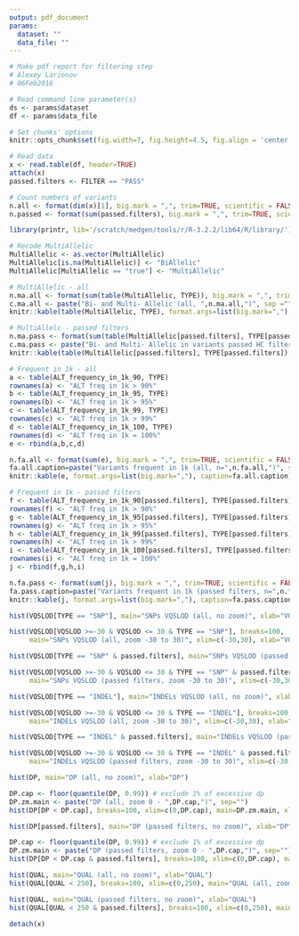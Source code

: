 ```yaml
---
output: pdf_document
params: 
  dataset: ""
  data_file: ""
---
```


```r

# Make pdf report for filtering step
# Alexey Larionov
# 06Feb2016

# Read command line parameter(s)
ds <- params$dataset
df <- params$data_file

# Set chunks' options
knitr::opts_chunk$set(fig.width=7, fig.height=4.5, fig.align = 'center', echo=FALSE)

# Read data
x <- read.table(df, header=TRUE)
attach(x)
passed.filters <- FILTER == "PASS"

# Count numbers of variants
n.all <- format(dim(x)[1], big.mark = ",", trim=TRUE, scientific = FALSE)
n.passed <- format(sum(passed.filters), big.mark = ",", trim=TRUE, scientific = FALSE)

```

\begin{center} 
\fontsize{18}{26}\selectfont 
\textbf{`r ds`\\} 
\fontsize{12}{20}\selectfont 
\textbf{Total number of variants: `r n.all`\\} 
\textbf{Number of variants passed filters: `r n.passed`\\}
\end{center}

```r

library(printr, lib='/scratch/medgen/tools/r/R-3.2.2/lib64/R/library/')

# Recode MultiAllelic
MultiAllelic <- as.vector(MultiAllelic)
MultiAllelic[is.na(MultiAllelic)] <- "BiAllelic"
MultiAllelic[MultiAllelic == "true"] <- "MultiAllelic"

# MultiAllelic - all
n.ma.all <- format(sum(table(MultiAllelic, TYPE)), big.mark = ",", trim=TRUE, scientific = FALSE)
c.ma.all <- paste("Bi- and Multi- Allelic (all, ",n.ma.all,")", sep ="")
knitr::kable(table(MultiAllelic, TYPE), format.args=list(big.mark=","), caption=c.ma.all)

# MultiAllelc - passed filters
n.ma.pass <- format(sum(table(MultiAllelic[passed.filters], TYPE[passed.filters])), big.mark = ",", trim=TRUE, scientific = FALSE)
c.ma.pass <- paste("Bi- and Multi- Allelic in variants passed HC filters (",n.ma.pass,")", sep ="")
knitr::kable(table(MultiAllelic[passed.filters], TYPE[passed.filters]), format.args=list(big.mark=","), caption=c.ma.pass)

# Frequent in 1k - all
a <- table(ALT_frequency_in_1k_90, TYPE)
rownames(a) <- "ALT freq in 1k > 90%"
b <- table(ALT_frequency_in_1k_95, TYPE)
rownames(b) <- "ALT freq in 1k > 95%"
c <- table(ALT_frequency_in_1k_99, TYPE)
rownames(c) <- "ALT freq in 1k > 99%"
d <- table(ALT_frequency_in_1k_100, TYPE)
rownames(d) <- "ALT freq in 1k = 100%"
e <- rbind(a,b,c,d)

n.fa.all <- format(sum(e), big.mark = ",", trim=TRUE, scientific = FALSE)
fa.all.caption=paste("Variants frequent in 1k (all, n=",n.fa.all,")", sep="")
knitr::kable(e, format.args=list(big.mark=","), caption=fa.all.caption)

# Frequent in 1k - passed filters
f <- table(ALT_frequency_in_1k_90[passed.filters], TYPE[passed.filters])
rownames(f) <- "ALT freq in 1k > 90%"
g <- table(ALT_frequency_in_1k_95[passed.filters], TYPE[passed.filters])
rownames(g) <- "ALT freq in 1k > 95%"
h <- table(ALT_frequency_in_1k_99[passed.filters], TYPE[passed.filters])
rownames(h) <- "ALT freq in 1k > 99%"
i <- table(ALT_frequency_in_1k_100[passed.filters], TYPE[passed.filters])
rownames(i) <- "ALT freq in 1k = 100%"
j <- rbind(f,g,h,i)

n.fa.pass <- format(sum(j), big.mark = ",", trim=TRUE, scientific = FALSE)
fa.pass.caption=paste("Variants frequent in 1k (passed filters, n=",n.fa.pass,")", sep="")
knitr::kable(j, format.args=list(big.mark=","), caption=fa.pass.caption)

```

\pagebreak

```r
hist(VQSLOD[TYPE == "SNP"], main="SNPs VQSLOD (all, no zoom)", xlab="VQSLOD")

hist(VQSLOD[VQSLOD >=-30 & VQSLOD <= 30 & TYPE == "SNP"], breaks=100, 
     main="SNPs VQSLOD (all, zoom -30 to 30)", xlim=c(-30,30), xlab="VQSLOD")

```

\pagebreak

```r
hist(VQSLOD[TYPE == "SNP" & passed.filters], main="SNPs VQSLOD (passed filters, no zoom)", xlab="VQSLOD")

hist(VQSLOD[VQSLOD >=-30 & VQSLOD <= 30 & TYPE == "SNP" & passed.filters], breaks=100, 
     main="SNPs VQSLOD (passed filters, zoom -30 to 30)", xlim=c(-30,30), xlab="VQSLOD")

```

\pagebreak

```r
hist(VQSLOD[TYPE == "INDEL"], main="INDELs VQSLOD (all, no zoom)", xlab="VQSLOD")

hist(VQSLOD[VQSLOD >=-30 & VQSLOD <= 30 & TYPE == "INDEL"], breaks=100, 
     main="INDELs VQSLOD (all, zoom -30 to 30)", xlim=c(-30,30), xlab="VQSLOD")

```

\pagebreak

```r
hist(VQSLOD[TYPE == "INDEL" & passed.filters], main="INDELs VQSLOD (passed filters, no zoom)", xlab="VQSLOD")

hist(VQSLOD[VQSLOD >=-30 & VQSLOD <= 30 & TYPE == "INDEL" & passed.filters], breaks=25, 
     main="INDELs VQSLOD (passed filters, zoom -30 to 30)", xlim=c(-30,30), xlab="VQSLOD")

```

\pagebreak

```r
hist(DP, main="DP (all, no zoom)", xlab="DP")

DP.cap <- floor(quantile(DP, 0.99)) # exclude 1% of excessive dp
DP.zm.main <- paste("DP (all, zoom 0 - ",DP.cap,")", sep="")
hist(DP[DP < DP.cap], breaks=100, xlim=c(0,DP.cap), main=DP.zm.main, xlab="DP")
```

\pagebreak

```r
hist(DP[passed.filters], main="DP (passed filters, no zoom)", xlab="DP")

DP.cap <- floor(quantile(DP, 0.99)) # exclude 1% of excessive dp
DP.zm.main <- paste("DP (passed filters, zoom 0 - ",DP.cap,")", sep="")
hist(DP[DP < DP.cap & passed.filters], breaks=100, xlim=c(0,DP.cap), main=DP.zm.main, xlab="DP")
```

\pagebreak

```r
hist(QUAL, main="QUAL (all, no zoom)", xlab="QUAL")
hist(QUAL[QUAL < 250], breaks=100, xlim=c(0,250), main="QUAL (all, zoom 0 - 250)", xlab="QUAL")
```

\pagebreak

```r
hist(QUAL, main="QUAL (passed filters, no zoom)", xlab="QUAL")
hist(QUAL[QUAL < 250 & passed.filters], breaks=100, xlim=c(0,250), main="QUAL (passed filters, zoom 0 - 250)", xlab="QUAL")
```

```r
detach(x)
```
